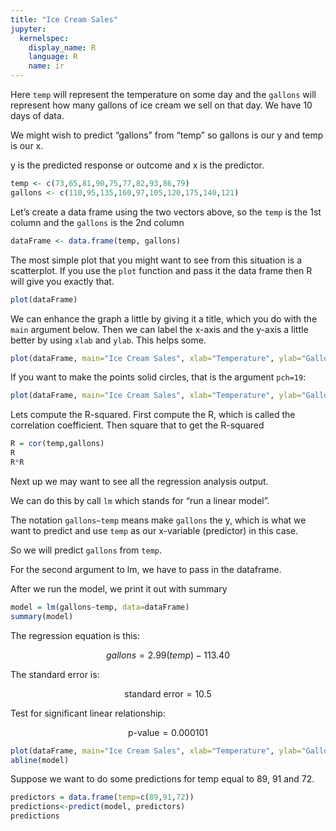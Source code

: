```yaml
---
title: "Ice Cream Sales"
jupyter:
  kernelspec:
    display_name: R
    language: R
    name: ir
---
```


Here `temp` will represent the temperature on some day and the `gallons` will represent how many gallons of ice cream we sell on that day. We have 10 days of data.

We might wish to predict "gallons" from "temp" so gallons is our y and temp is our x. 

y is the predicted response or outcome and x is the predictor.

```r
temp <- c(73,65,81,90,75,77,82,93,86,79)
gallons <- c(110,95,135,160,97,105,120,175,140,121)
```

Let's create a data frame using the two vectors above, so the `temp` is the 1st column and the `gallons` is the 2nd column

```r
dataFrame <- data.frame(temp, gallons)
```

The most simple plot that you might want to see from this situation is a scatterplot. If you use the `plot` function and pass it the data frame then R will give you exactly that.

```r
plot(dataFrame)
```

We can enhance the graph a little by giving it a title, which you do with the `main` argument below. Then we can label the x-axis and the y-axis a little better by using `xlab` and `ylab`. This helps some.

```r
plot(dataFrame, main="Ice Cream Sales", xlab="Temperature", ylab="Gallons Sold")
```

If you want to make the points solid circles, that is the argument `pch=19`:

```r
plot(dataFrame, main="Ice Cream Sales", xlab="Temperature", ylab="Gallons Sold", pch=19)
```

Lets compute the R-squared. First compute the R, which is called the correlation coefficient. Then square that to get the R-squared

```r
R = cor(temp,gallons)
R
R*R
```

Next up we may want to see all the regression analysis output. 

We can do this by call `lm` which stands for "run a linear model". 

The notation `gallons~temp` means make `gallons` the y, which is what we want to predict and use `temp` as our x-variable (predictor) in this case.

 So we will predict `gallons` from `temp`. 

For the second argument to lm, we have to pass in the dataframe.

After we run the model, we print it out with summary

```r
model = lm(gallons~temp, data=dataFrame)
summary(model)
```

The regression equation is this:

$$ gallons = 2.99(temp) - 113.40 $$   
    
The standard error is:

$$ \text{standard error} = 10.5  $$ 

Test for significant linear relationship:

$$ \text{p-value} = 0.000101 $$

```r
plot(dataFrame, main="Ice Cream Sales", xlab="Temperature", ylab="Gallons Sold" , pch=19)
abline(model)
```

Suppose we want to do some predictions for temp equal to 89, 91 and 72.

```r
predictors = data.frame(temp=c(89,91,72))
predictions<-predict(model, predictors)
predictions
```

